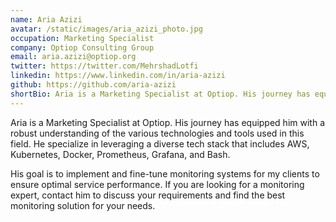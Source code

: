 ```yaml
---
name: Aria Azizi
avatar: /static/images/aria_azizi_photo.jpg
occupation: Marketing Specialist
company: Optiop Consulting Group
email: aria.azizi@optiop.org
twitter: https://twitter.com/MehrshadLotfi
linkedin: https://www.linkedin.com/in/aria-azizi
github: https://github.com/aria-azizi
shortBio: Aria is a Marketing Specialist at Optiop. His journey has equipped him with a robust understanding of the various technologies and tools used in this field. He specialize in leveraging a diverse tech stack that includes AWS, Kubernetes, Docker, Prometheus, Grafana, and Bash.
---
```


Aria is a Marketing Specialist at Optiop. His journey has equipped him with a robust understanding of the various technologies 
and tools used in this field. He specialize in leveraging a diverse tech stack that includes 
AWS, Kubernetes, Docker, Prometheus, Grafana, and Bash.

His goal is to implement and fine-tune monitoring systems for my clients to ensure optimal service 
performance. If you are looking for a monitoring expert, contact him to discuss your requirements 
and find the best monitoring solution for your needs.
